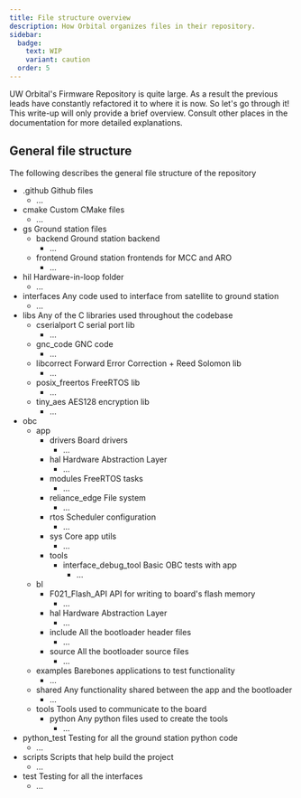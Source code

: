 ```yaml
---
title: File structure overview
description: How Orbital organizes files in their repository.
sidebar:
  badge:
    text: WIP
    variant: caution
  order: 5
---
```


UW Orbital's Firmware Repository is quite large. As a result the previous leads have constantly refactored it to where it is now. So let's go through it! This write-up will only provide a brief overview. Consult other places in the documentation for more detailed explanations.

## General file structure 
The following describes the general file structure of the repository
<FileTree>
- .github Github files
  - ...
- cmake Custom CMake files
  - ...
- gs Ground station files
  - backend Ground station backend
    - ...
  - frontend Ground station frontends for MCC and ARO
    - ...
- hil Hardware-in-loop folder
  - ...
- interfaces Any code used to interface from satellite to ground station
  - ...
- libs Any of the C libraries used throughout the codebase
  - cserialport C serial port lib
    - ...
  - gnc_code GNC code
    - ...
  - libcorrect Forward Error Correction + Reed Solomon lib
    - ...
  - posix_freertos FreeRTOS lib
    - ...
  - tiny_aes AES128 encryption lib
    - ...
- obc 
  - app
    - drivers Board drivers
      - ...
    - hal Hardware Abstraction Layer
      - ...
    - modules FreeRTOS tasks
      - ...
    - reliance_edge File system
      - ...
    - rtos Scheduler configuration
      - ... 
    - sys Core app utils
      - ...
    - tools 
      - interface_debug_tool Basic OBC tests with app
        - ...
  - bl
    - F021_Flash_API API for writing to board's flash memory
      - ...
    - hal Hardware Abstraction Layer
      - ...
    - include All the bootloader header files
      - ...
    - source All the bootloader source files
      - ...
  - examples Barebones applications to test functionality
    - ...
  - shared Any functionality shared between the app and the bootloader
    - ...
  - tools Tools used to communicate to the board
    - python Any python files used to create the tools
      - ...
- python_test Testing for all the ground station python code
  - ...
- scripts Scripts that help build the project
  - ...
- test Testing for all the interfaces
  - ...
</FileTree>
